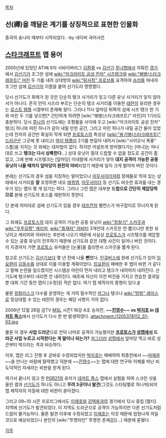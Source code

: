 [[목차]]
== 선(禪)을 깨달은 계기를 상징적으로 표현한 인물화 ==
중국의 송나라 때부터 시작되었다.
-by 네이버 국어사전

== [[스타크래프트]] 맵 용어 ==
2005년에 있었던 ATI배 6차 서바이버리그 [[김환중]] vs [[김선기]] [[루나]]맵에서 치뤄진 [http://blog.naver.com/chldlfdnd123/100198295011 경기]에서 [[김선기]]가 조그만 섬에 [[wiki:"아크라이트 공성 전차" 시즈탱크]]와 [[wiki:"해병(스타크래프트)" 마린]] 두 기를 내려 상대방의 [[wiki:"탐사정" 프로브]]를 요격하여 [[승리]]를 따내자 조그만 섬에 [[김선기]]의 이름을 붙여 선기도라 명명했다.

당시 선기도가 화제가 된 것은 단순히 탱크 사거리가 닿고 다른 유닛 사거리가 닿지 않아서가 아니다. 흔히 언덕 시즈라 부르는 단순히 탱크 사거리를 이용한 [[테란]]이 유리한 경우는 [[로스트 템플]] 시절부터 존재해 왔다. 그러나 11시 앞마당 뒤쪽의 섬에 시즈 탱크 한 기와 마린 두 기를 넣으면[* 간단하게 하려면 [wiki:"해병(스타크래프트)" 마린]이 1기라도 충분하다. 당시 [[루나]]의 선기도에는 조형물을 사이에 두고 [wiki:"아크라이트 공성 전차" 탱크] 하나와 마린 하나가 같이 내릴 만한 공간, 그리고 마린 하나가 내릴 공간 둘이 있었는데 전자의 공간만 확실히 막게 되면 [[프로토스]]의 특성상 ([[wiki:"용기병(스타크래프트)" 드라군]]은 그곳에 못 내리고) [[하이 템플러]] 2기를 번갈아 내려서 [wiki:"사이오닉 폭풍" 스톰]을 지지는 것 외에는 대처법이 없다. 하지만 어설프게 방어했다가는 [마나]는 마나대로 쓰고 '''탱크는 다시 상륙한다'''...] 상대 유닛이 절대 드랍할 수 없을 정도로 공간이 좁았고, 그에 반해 시즈탱크는 [앞마당] 미네랄에 사거리가 닿아 '''대지 공격이 가능한 공중 유닛이 나올 때까지 앞마당이 완전히 마비'''되었기 때문에 일이 크게 벌어져 버린 것이다.

본래는 선기도의 경우 섬을 지칭하는 말이었으나 [[아웃사이더]]처럼 장애물로 막혀 있는 상태에서 사거리를 '''잘''' 조정하면 네오 [[레퀴엠]], [[아웃사이더]] 등 선기도 비슷한 효과를 내는 경우가 있는 맵이 몇 개 있기는 하다. 그러나 그런 맵은 대부분 '''드랍으로 간단히 제압당하므로''' 본래 선기도의 포스를 재현하지 못한다.

단 본래 의미대로 섬에 선기도가 있을 경우 [[테프전]]의 밸런스가 마구잡이로 무너지게 된다. 

그 외에도 [[프로토스]]의 대지 공격이 가능한 공중 유닛이 [[wiki:"정찰기" 스카웃]]과 [[wiki:"우주모함" 캐리어]], [[wiki:"중재자" 아비터]] 3개인데 스카웃은 안 뽑으니만 못한 유닛이고 캐리어와 아비터는 후반에 나오기 때문에 사실상 [[프로토스]]가 시즈탱크를 제압할 수 있는 공중 유닛이 전무하기 때문에 선기도와 같은 대형 사건이 일어나 버린 것이다. 이 지경까지 가면 [[프로토스]] 유저들은 [눈물]을 흘리면서 스카웃을 뽑게 된다. 

참고로 선기도는 [[김선기]]보다 몇 년 전에 나올 '''뻔'''했다. [[인큐버스]]에 원래 선기도가 있어 [[임요환]]이 [[김동수]]를 상대로 이를 이용할 계획이었다. [[임요환]]이 패배한 후 맵이 바뀐 거 같다고 말해 논란을 일으켰지만 시스템상 마린이 먼저 내리고 탱크가 내려야지 내려진다. 선기도에 탱크부터 내리면 안 내려진다. 애초에 자신이 이전 버전을 가지고 연습한 결과일 뿐 대회 기간 동안 맵이 [수정]된 적은 없다. 여기 맵 제작자의 증명이 있다.[http://pgr.m.oolzo.com/View.aspx?site=182&page=3&divpage=1&no=447 #]

물론 [[뮤탈리스크]] 다수를 운영하는 게 거의 필수적인 [[저그]]나 탱크나 [[wiki:"망령" 레이스]]로 맞상대할 수 있는 테란의 경우는 해당 사항이 거의 없다.

2006년 12월 28일 곰TV [[MSL]] 시즌1 16강 A조 승자전, '''~~[[진영수]]~~ vs [[박지호]] in [[데저트 폭스]]'''에서 선기도가 다시 한 번 발생하였다.
attachment:/1205378112_S1-03.jpg

물론 이 경우 '''사업 드라군'''으로 언덕 너머로 공격이 가능했지만 '''[[프로토스]]가 [[섬맵]]에서 드라군 사업 누르고 시작한다는 게 말이나 되는가?''' [[저그]]더러 [[섬맵]]에서 앞마당 먹고 바로 성큰부터 박으라는 격과 비슷하다.

이후, 맵은 리그 진행 후 곧바로 수정되었지만 [[박지호]]는 패배하여 최종전에서 ~~[[마재윤]]~~을 만나는 바람에 탈락했고 덕분에 ~~[[진영수]]~~는 맵에 대한 연구와 이해를 떠난 비도덕적인 자세라는 비판을 받게 된다.

여기서 끝나지 않고 한 [[PGR21]]의 유저가 [[데저트 폭스]] 맵에서 실험을 하여 스크린 샷을 올린 결과 [[선기도]]가 하나도 아니고 '''무려 3곳이나 발견'''(그것도 스타팅별로 하나씩)되어 맵 제작자의 자질에 대한 비판이 쏟아졌다.

그리고 09~10 시즌 프로리그에서도 [[이재호]]와 [[김택용]]과의 경기에서 12시 중립 [멀티] 지역에 선기도가 발견되었다. 이 지역도 드라군으로 공격이 가능하지만 다른 선기도처럼 드랍이 불가능하다. 물론 발견 이후에 수정되었고 [[이재호]]는 이것 때문에 엄청나게 까일 것으로 예상되었으나 본인의 [wiki:"투명라인" 투명한 존재감](...) 때문에 묻혔다.

[[각주]]
